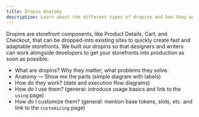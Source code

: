 ```yaml
---
title: Dropin Anatomy
description: Learn about the different types of dropins and how they work.
---
```


Dropins are storefront components, like Product Details, Cart, and Checkout, that can be
dropped-into existing sites to quickly create fast and adaptable storefronts. We built our dropins
so that designers and writers can work alongside developers to get your storefronts into
production as soon as possible.

- What are dropins? Why they matter; what problems they solve.
- Anatomy — Show me the parts (simple diagram with labels)
- How do they work? (data and execution flow diagrams)
- How do I use them? (general: introduce usage basics and link to the `using` page)
- How do I customize them? (general: mention base tokens, slots, etc. and link to the `customizing` page)
